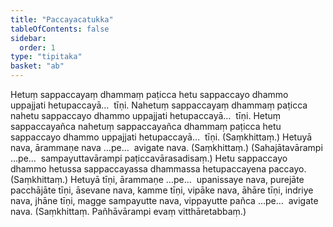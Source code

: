 ```yaml
---
title: "Paccayacatukka"
tableOfContents: false
sidebar:
  order: 1
type: "tipitaka"
basket: "ab"
---
```



<DynamicBreadcrumb />

<Division number="20">

<Paragraph number="49">
Hetuṃ sappaccayaṃ dhammaṃ paṭicca hetu sappaccayo dhammo uppajjati hetupaccayā…  tīṇi.
</Paragraph>

<Paragraph number="50">
Nahetuṃ sappaccayaṃ dhammaṃ paṭicca nahetu sappaccayo dhammo uppajjati hetupaccayā…  tīṇi.
</Paragraph>

<Paragraph number="51">
Hetuṃ sappaccayañca nahetuṃ sappaccayañca dhammaṃ paṭicca hetu sappaccayo dhammo uppajjati hetupaccayā…  tīṇi. (Saṃkhittaṃ.)
</Paragraph>

<Paragraph number="52">
Hetuyā nava, ārammaṇe nava …pe…  avigate nava. (Saṃkhittaṃ.)
</Paragraph>

<Paragraph number="53">
(Sahajātavārampi …pe…  sampayuttavārampi paṭiccavārasadisaṃ.)
</Paragraph>

</Division>
<Division number="21">

<Paragraph number="54">
Hetu sappaccayo dhammo hetussa sappaccayassa dhammassa hetupaccayena paccayo. (Saṃkhittaṃ.)
</Paragraph>

<Paragraph number="55">
Hetuyā tīṇi, ārammaṇe …pe…  upanissaye nava, purejāte pacchājāte tīṇi, āsevane nava, kamme tīṇi, vipāke nava, āhāre tīṇi, indriye nava, jhāne tīṇi, magge sampayutte nava, vippayutte pañca …pe…  avigate nava. (Saṃkhittaṃ. Pañhāvārampi evaṃ vitthāretabbaṃ.)
</Paragraph>
</Division>